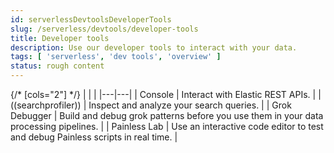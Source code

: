```yaml
---
id: serverlessDevtoolsDeveloperTools
slug: /serverless/devtools/developer-tools
title: Developer tools
description: Use our developer tools to interact with your data.
tags: [ 'serverless', 'dev tools', 'overview' ]
status: rough content
---
```



<InReview />

<div id="devtools-kibana"></div>

{/* [cols="2"] */}
|  |  |
|---|---|
| <DocLink id="serverlessDevtoolsRunApiRequestsInTheConsole">Console</DocLink> | Interact with Elastic REST APIs. |
| <DocLink id="serverlessDevtoolsProfileQueriesAndAggregations">((searchprofiler))</DocLink> | Inspect and analyze your search queries. |
| <DocLink id="serverlessDevtoolsDebugGrokExpressions">Grok Debugger</DocLink> | Build and debug grok patterns before you use them in your data processing pipelines. |
| <DocLink id="serverlessDevtoolsDebugPainlessScripts">Painless Lab</DocLink> | Use an interactive code editor to test and debug Painless scripts in real time. |
